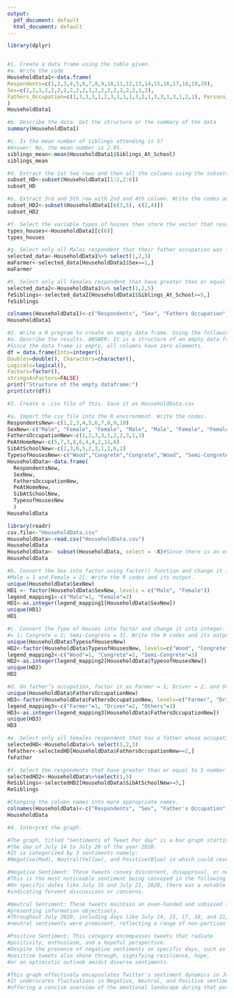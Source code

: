 ---
output:
  pdf_document: default
  html_document: default
---
```{r load-packages, include=TRUE}
library(dplyr)


#1. Create a data frame using the table given.
#a. Write the code
HouseholdData1<-data.frame( 
Respondents=c(1,2,3,4,5,6,7,8,9,10,11,12,13,14,15,16,17,18,19,20), 
Sex=c(2,2,1,2,2,2,2,2,2,2,1,2,2,2,2,2,2,2,1,2), 
Fathers_Occupation=c(1,3,3,3,1,2,3,1,1,1,3,2,1,3,3,1,3,1,2,1), Persons_At_Home=c(5,7,3,8,5,9,6,7,8,4,7,5,4,7,8,8,3,11,7,6), Siblings_At_School=c(6,4,4,1,2,1,5,3,1,2,3,2,5,5,2,1,2,5,3,2), Type_Of_Houses=c(1,2,3,1,1,3,3,1,2,3,2,3,2,2,3,3,3,3,3,2) 
) 
HouseholdData1

#b. Describe the data. Get the structure or the summary of the data
summary(HouseholdData1)

#c. Is the mean number of siblings attending is 5?
#Answer: No, the mean number is 2.95. 
siblings_mean<-mean(HouseholdData1$Siblings_At_School)
siblings_mean

#d. Extract the 1st two rows and then all the columns using the subsetting functions.#Write the codes and its output.
subset_HD<-subset(HouseholdData1[1:2,2:6])
subset_HD

#e. Extract 3rd and 5th row with 2nd and 4th column. Write the codes and its result.
subset_HD2<-subset(HouseholdData1[c(3,5), c(2,4)])
subset_HD2

#f. Select the variable types of houses then store the vector that results as types_houses. Write the codes.
types_houses<-HouseholdData1[c(6)]
types_houses

#g. Select only all Males respondent that their father occupation was farmer. Write the codes and its output.
selected_data<-HouseholdData1%>% select(1,2,3)
maFarmer<-selected_data[HouseholdData1$Sex==1,]
maFarmer

#h. Select only all females respondent that have greater than or equal to 5 number of siblings attending school. Write the codes and its outputs.
selected_data2<-HouseholdData1%>% select(1,2,5)
feSiblings<-selected_data2[HouseholdData1$Siblings_At_School>=5,]
feSiblings

colnames(HouseholdData1)<-c("Respondents", "Sex", "Fathers Occupation", "Persons at Home", "Siblings at School", "Types of Houses")
HouseholdData1

#2. Write a R program to create an empty data frame. Using the following codes:
#a. Describe the results. ANSWER: It is a structure of an empty data frame. 
#Since the data frame is empty, all columns have zero elements.
df = data.frame(Ints=integer(),
Doubles=double(), Characters=character(),
Logicals=logical(),
Factors=factor(),
stringsAsFactors=FALSE)
print("Structure of the empty dataframe:")
print(str(df))

#3. Create a .csv file of this. Save it as HouseholdData.csv

#a. Import the csv file into the R environment. Write the codes.
RespondentsNew<-c(1,2,3,4,5,6,7,8,9,10)
SexNew<-c("Male", "Female", "Female", "Male", "Male", "Female", "Female", "Male", "Female", "Male")
FathersOccupationNew<-c(1,2,3,3,1,2,2,3,1,3)
PeAtHomeNew<-c(5,7,3,8,6,4,4,2,11,6)
SibAtSchoolNew<-c(2,3,0,5,2,3,1,2,6,2)
TypesofHousesNew<-c("Wood","Congrete","Congrete","Wood", "Semi-Congrete","Semi-Congrete","Wood","Semi-Congrete", "Semi-Congrete", "Congrete")
HouseholdData<-data.frame(
  RespondentsNew,
  SexNew,
  FathersOccupationNew,
  PeAtHomeNew, 
  SibAtSchoolNew, 
  TypesofHousesNew
  )
HouseholdData

library(readr)
csv.file<-"HouseholdData.csv"
HouseholdData<-read.csv("HouseholdData.csv")
HouseholdData
HouseholdData<- subset(HouseholdData, select = -X)#Since there is an extra observations
HouseholdData

#b. Convert the Sex into factor using factor() function and change it into integer.[Legend:
#Male = 1 and Female = 2]. Write the R codes and its output.
unique(HouseholdData$SexNew)
HD1 <- factor(HouseholdData$SexNew, levels = c("Male", "Female"))
legend_mapping1<-c("Male"=1, "Female"=2)
HD1<-as.integer(legend_mapping1[HouseholdData$SexNew])
unique(HD1)
HD1

#c. Convert the Type of Houses into factor and change it into integer. [Legend: Wood
#= 1; Congrete = 2; Semi-Congrete = 3]. Write the R codes and its output.
unique(HouseholdData$TypesofHousesNew)
HD2<-factor(HouseholdData$TypesofHousesNew, levels=c("Wood", "Congrete", "Semi-Congrete"))
legend_mapping2<-c("Wood"=1, "Congrete"=2, "Semi-Congrete"=3)
HD2<-as.integer(legend_mapping2[HouseholdData$TypesofHousesNew])
unique(HD2)
HD2

#d. On father’s occupation, factor it as Farmer = 1; Driver = 2; and Others = 3. What is the R code and its output?
unique(HouseholdData$FathersOccupationNew)
HD3<-factor(HouseholdData$FathersOccupationNew, levels=c("Farmer", "Driver", "Others"))
legend_mapping3<-c("Farmer"=1, "Driver"=2, "Others"=3)
HD3<-as.integer(legend_mapping3[HouseholdData$FathersOccupationNew])
unique(HD3)
HD3

#e. Select only all females respondent that has a father whose occupation is driver. Write the codes and its output.
selectedHD<-HouseholdData%>% select(1,2,3)
feFather<-selectedHD[HouseholdData$FathersOccupationNew==2,]
feFather

#f. Select the respondents that have greater than or equal to 5 number of siblings attending school. Write the codes and its output.
selectedHD2<-HouseholdData%>%select(1,5)
ReSiblings<-selectedHD2[HouseholdData$SibAtSchoolNew>=5,]
ReSiblings

#Changing the column names into more appropriate names. 
colnames(HouseholdData)<-c("Respondents", "Sex", "Father's Occupation", "Persons at Home", "Siblings at School", "Types of Houses")
HouseholdData

#4. Interpret the graph.

#The graph, titled "Sentiments of Tweet Per day" is a bar graph starting from 
#the day of July 14 to July 20 of the year 2020. 
#It is categorized by 3 sentiments namely: 
#Negative(Red), Neutral(Yellow), and Positive(Blue) in which could reveal the mood or tone of the said tweets. 

#Negative Sentiment: These tweets convey discontent, disapproval, or negative sentiments. 
#This is the most noticeable sentiment being conveyed in the following days. 
#On specific dates like July 15 and July 21, 2020, there was a notable uptick in negative tweets, 
#indicating fervent discussions or concerns.

#Neutral Sentiment: These tweets maintain an even-handed and unbiased tone, 
#presenting information objectively. 
#Throughout July 2020, including days like July 14, 15, 17, 18, and 21, 
#neutral sentiments were prominent, reflecting a range of non-partisan discussions.

#Positive Sentiment: This category encompasses tweets that radiate 
#positivity, enthusiasm, and a hopeful perspective. 
#Despite the presence of negative sentiments on specific days, such as July 14, 15, 17, 18, and 21,
#positive tweets also shone through, signifying resilience, hope, 
#or an optimistic outlook amidst diverse sentiments.

#This graph effectively encapsulates Twitter's sentiment dynamics in July 2020. 
#It underscores fluctuations in Negative, Neutral, and Positive sentiments on specific dates, 
#offering a concise overview of the emotional landscape during that period.
```




